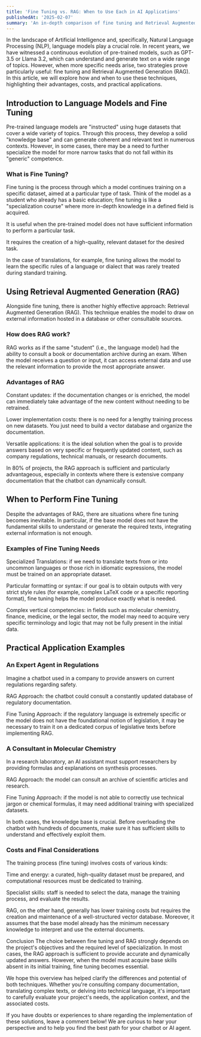 ```yaml
---
title: 'Fine Tuning vs. RAG: When to Use Each in AI Applications'
publishedAt: '2025-02-07'
summary: 'An in-depth comparison of fine tuning and Retrieval Augmented Generation (RAG) in AI applications, exploring their advantages, costs, and practical applications.'
---
```


In the landscape of Artificial Intelligence and, specifically, Natural Language Processing (NLP), language models play a crucial role. In recent years, we have witnessed a continuous evolution of pre-trained models, such as GPT-3.5 or Llama 3.2, which can understand and generate text on a wide range of topics. However, when more specific needs arise, two strategies prove particularly useful: fine tuning and Retrieval Augmented Generation (RAG). In this article, we will explore how and when to use these techniques, highlighting their advantages, costs, and practical applications.

## Introduction to Language Models and Fine Tuning

Pre-trained language models are "instructed" using huge datasets that cover a wide variety of topics. Through this process, they develop a solid "knowledge base" and can generate coherent and relevant text in numerous contexts. However, in some cases, there may be a need to further specialize the model for more narrow tasks that do not fall within its "generic" competence.

### What is Fine Tuning?

Fine tuning is the process through which a model continues training on a specific dataset, aimed at a particular type of task. Think of the model as a student who already has a basic education; fine tuning is like a "specialization course" where more in-depth knowledge in a defined field is acquired.

It is useful when the pre-trained model does not have sufficient information to perform a particular task.

It requires the creation of a high-quality, relevant dataset for the desired task.

In the case of translations, for example, fine tuning allows the model to learn the specific rules of a language or dialect that was rarely treated during standard training.

## Using Retrieval Augmented Generation (RAG)

Alongside fine tuning, there is another highly effective approach: Retrieval Augmented Generation (RAG). This technique enables the model to draw on external information hosted in a database or other consultable sources.

### How does RAG work?

RAG works as if the same "student" (i.e., the language model) had the ability to consult a book or documentation archive during an exam. When the model receives a question or input, it can access external data and use the relevant information to provide the most appropriate answer.

### Advantages of RAG

Constant updates: if the documentation changes or is enriched, the model can immediately take advantage of the new content without needing to be retrained.

Lower implementation costs: there is no need for a lengthy training process on new datasets. You just need to build a vector database and organize the documentation.

Versatile applications: it is the ideal solution when the goal is to provide answers based on very specific or frequently updated content, such as company regulations, technical manuals, or research documents.

In 80% of projects, the RAG approach is sufficient and particularly advantageous, especially in contexts where there is extensive company documentation that the chatbot can dynamically consult.

## When to Perform Fine Tuning

Despite the advantages of RAG, there are situations where fine tuning becomes inevitable. In particular, if the base model does not have the fundamental skills to understand or generate the required texts, integrating external information is not enough.

### Examples of Fine Tuning Needs

Specialized Translations: if we need to translate texts from or into uncommon languages or those rich in idiomatic expressions, the model must be trained on an appropriate dataset.

Particular formatting or syntax: if our goal is to obtain outputs with very strict style rules (for example, complex LaTeX code or a specific reporting format), fine tuning helps the model produce exactly what is needed.

Complex vertical competencies: in fields such as molecular chemistry, finance, medicine, or the legal sector, the model may need to acquire very specific terminology and logic that may not be fully present in the initial data.

## Practical Application Examples

### An Expert Agent in Regulations

Imagine a chatbot used in a company to provide answers on current regulations regarding safety.

RAG Approach: the chatbot could consult a constantly updated database of regulatory documentation.

Fine Tuning Approach: if the regulatory language is extremely specific or the model does not have the foundational notion of legislation, it may be necessary to train it on a dedicated corpus of legislative texts before implementing RAG.

### A Consultant in Molecular Chemistry

In a research laboratory, an AI assistant must support researchers by providing formulas and explanations on synthesis processes.

RAG Approach: the model can consult an archive of scientific articles and research.

Fine Tuning Approach: if the model is not able to correctly use technical jargon or chemical formulas, it may need additional training with specialized datasets.

In both cases, the knowledge base is crucial. Before overloading the chatbot with hundreds of documents, make sure it has sufficient skills to understand and effectively exploit them.

### Costs and Final Considerations

The training process (fine tuning) involves costs of various kinds:

Time and energy: a curated, high-quality dataset must be prepared, and computational resources must be dedicated to training.

Specialist skills: staff is needed to select the data, manage the training process, and evaluate the results.

RAG, on the other hand, generally has lower training costs but requires the creation and maintenance of a well-structured vector database. Moreover, it assumes that the base model already has the minimum necessary knowledge to interpret and use the external documents.

Conclusion
The choice between fine tuning and RAG strongly depends on the project's objectives and the required level of specialization. In most cases, the RAG approach is sufficient to provide accurate and dynamically updated answers. However, when the model must acquire base skills absent in its initial training, fine tuning becomes essential.

We hope this overview has helped clarify the differences and potential of both techniques. Whether you're consulting company documentation, translating complex texts, or delving into technical language, it's important to carefully evaluate your project's needs, the application context, and the associated costs.

If you have doubts or experiences to share regarding the implementation of these solutions, leave a comment below! We are curious to hear your perspective and to help you find the best path for your chatbot or AI agent.
